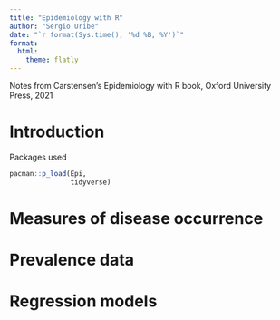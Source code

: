 ```yaml
---
title: "Epidemiology with R"
author: "Sergio Uribe"
date: "`r format(Sys.time(), '%d %B, %Y')`"
format:
  html:
    theme: flatly
---
```


Notes from Carstensen's Epidemiology with R book, Oxford University Press, 2021

# Introduction

Packages used

```r
pacman::p_load(Epi, 
               tidyverse)
```

# Measures of disease occurrence

# Prevalence data

# Regression models
